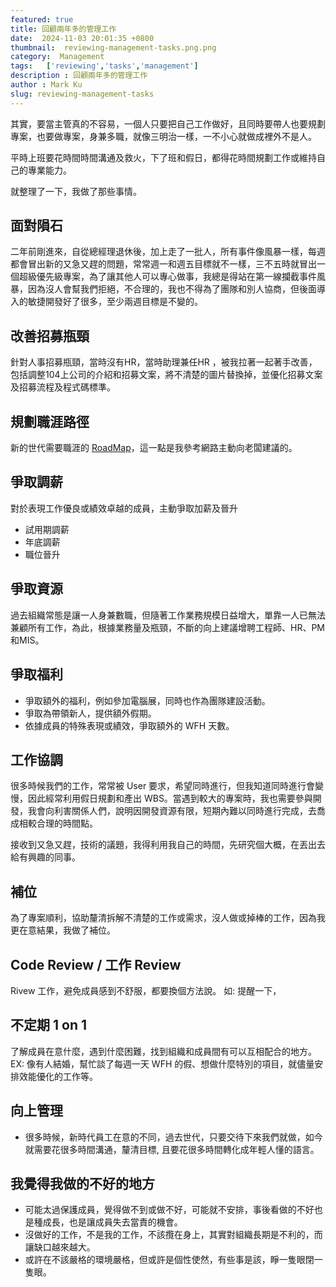 ```yaml
---
featured: true
title: 回顧兩年多的管理工作
date:  2024-11-03 20:01:35 +0800
thumbnail:  reviewing-management-tasks.png.png
category:  Management   
tags:   ['reviewing','tasks','management']
description : 回顧兩年多的管理工作
author : Mark Ku
slug: reviewing-management-tasks
---
```


其實，要當主管真的不容易，一個人只要把自己工作做好，且同時要帶人也要規劃專案，也要做專案，身兼多職，就像三明治一樣，一不小心就做成裡外不是人。

平時上班要花時間時間溝通及救火，下了班和假日，都得花時間規劃工作或維持自己的專業能力。  

就整理了一下，我做了那些事情。

## 面對隕石 
二年前剛進來，自從總經理退休後，加上走了一批人，所有事件像風暴一樣，每週都會冒出新的又急又趕的問題，常常週一和週五目標就不一樣，三不五時就冒出一個超級優先級專案，為了讓其他人可以專心做事，我總是得站在第一線攔截事件風暴，因為沒人會幫我們拒絕，不合理的，我也不得為了團隊和別人協商，但後面導入的敏捷開發好了很多，至少兩週目標是不變的。

## 改善招募瓶頸
針對人事招募瓶頸，當時沒有HR，當時助理兼任HR ，被我拉著一起著手改善，包括調整104上公司的介紹和招募文案，將不清楚的圖片替換掉，並優化招募文案及招募流程及程式碼標準。

## 規劃職涯路徑 
新的世代需要職涯的 [RoadMap](https://blog.markkulab.net/solving-the-middle-developer-career-dilemma/)，這一點是我參考網路主動向老闆建議的。

## 爭取調薪
對於表現工作優良或績效卓越的成員，主動爭取加薪及晉升
* 試用期調薪
* 年底調薪
* 職位晉升

## 爭取資源 
過去組織常態是讓一人身兼數職，但隨著工作業務規模日益增大，單靠一人已無法兼顧所有工作，為此，根據業務量及瓶頸，不斷的向上建議增聘工程師、HR、PM和MIS。

## 爭取福利
* 爭取額外的福利，例如參加電腦展，同時也作為團隊建設活動。
* 爭取為帶領新人，提供額外假期。
* 依據成員的特殊表現或績效，爭取額外的 WFH 天數。

## 工作協調
很多時候我們的工作，常常被 User 要求，希望同時進行，但我知道同時進行會變慢，因此經常利用假日規劃和產出 WBS。當遇到較大的專案時，我也需要參與開發，我會向利害關係人們，說明因開發資源有限，短期內難以同時進行完成，去喬成相較合理的時間點。

接收到又急又趕，技術的議題，我得利用我自己的時間，先研究個大概，在丟出去給有興趣的同事。

## 補位
為了專案順利，協助釐清拆解不清楚的工作或需求，沒人做或掉棒的工作，因為我更在意結果，我做了補位。

## Code Review / 工作 Review 
Rivew 工作，避免成員感到不舒服，都要換個方法說。 如: 提醒一下，

## 不定期 1 on 1 
了解成員在意什麼，遇到什麼困難，找到組織和成員間有可以互相配合的地方。 EX: 像有人結婚，幫忙談了每週一天 WFH 的假、想做什麼特別的項目，就儘量安排效能優化的工作等。

## 向上管理
* 很多時候，新時代員工在意的不同，過去世代，只要交待下來我們就做，如今就需要花很多時間溝通，釐清目標, 且要花很多時間轉化成年輕人懂的語言。

## 我覺得我做的不好的地方
* 可能太過保護成員，覺得做不到或做不好，可能就不安排，事後看做的不好也是種成長，也是讓成員失去當責的機會。
* 沒做好的工作，不是我的工作，不該攬在身上，其實對組織長期是不利的，而讓缺口越來越大。
* 或許在不該嚴格的環境嚴格，但或許是個性使然，有些事是該，睜一隻眼閉一隻眼。


